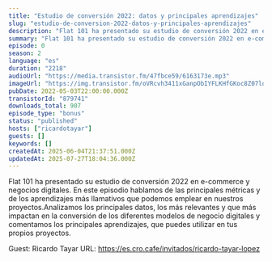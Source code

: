 ```yaml
---
title: "Estudio de conversión 2022: datos y principales aprendizajes"
slug: "estudio-de-conversion-2022-datos-y-principales-aprendizajes"
description: "Flat 101 ha presentado su estudio de conversión 2022 en e-commerce y negocios digitales. En este episodio hablamos de las principales métricas y de los aprendizajes más llamativos que podemos emplear en nuestros proyectos.Analizamos los principales datos, los más relevantes y que más impactan en la conversión de los diferentes modelos de negocio digitales y comentamos los principales aprendizajes, que puedes utilizar en tus propios proyectos.\n\nGuest: Ricardo Tayar\nURL: https://es.cro.cafe/invitados/ricardo-tayar-lopez"
summary: "Flat 101 ha presentado su estudio de conversión 2022 en e-commerce y negocios digitales. En este episodio hablamos de las principales métricas y de los aprendizajes más llamativos que podemos emplear en nuestros proyectos."
episode: 0
season: 2
language: "es"
duration: "2218"
audioUrl: "https://media.transistor.fm/47fbce59/6163173e.mp3"
imageUrl: "https://img.transistor.fm/oVRcvh3411xGanpObIYFLKHfGKoc8Z07lqV6JvCxrN0/rs:fill:0:0:1/w:3000/h:3000/q:60/aHR0cHM6Ly9pbWct/dXBsb2FkLXByb2R1/Y3Rpb24udHJhbnNp/c3Rvci5mbS8yZWY4/NjA0MDAxYmExNWNk/ZGVkNmVlODI0YzBl/NzkxZC5qcGc.webp"
pubDate: 2022-05-03T22:00:00.000Z
transistorId: "879741"
downloads_total: 907
episode_type: "bonus"
status: "published"
hosts: ["ricardotayar"]
guests: []
keywords: []
createdAt: 2025-06-04T21:37:51.000Z
updatedAt: 2025-07-27T18:04:36.000Z
---
```


Flat 101 ha presentado su estudio de conversión 2022 en e-commerce y negocios digitales. En este episodio hablamos de las principales métricas y de los aprendizajes más llamativos que podemos emplear en nuestros proyectos.Analizamos los principales datos, los más relevantes y que más impactan en la conversión de los diferentes modelos de negocio digitales y comentamos los principales aprendizajes, que puedes utilizar en tus propios proyectos.

Guest: Ricardo Tayar
URL: https://es.cro.cafe/invitados/ricardo-tayar-lopez
